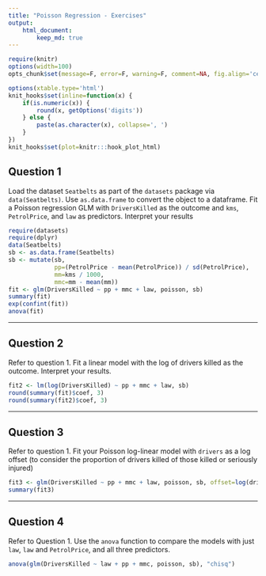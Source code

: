 ```yaml
---
title: "Poisson Regression - Exercises"
output:
    html_document:
        keep_md: true
---
```


```r
require(knitr)
options(width=100)
opts_chunk$set(message=F, error=F, warning=F, comment=NA, fig.align='center', dpi=100, tidy=F, cache.path='.cache/', fig.path='fig/')

options(xtable.type='html')
knit_hooks$set(inline=function(x) {
    if(is.numeric(x)) {
        round(x, getOptions('digits'))
    } else {
        paste(as.character(x), collapse=', ')
    }
})
knit_hooks$set(plot=knitr:::hook_plot_html)
```

## Question 1

Load the dataset `Seatbelts` as part of the `datasets` package via `data(Seatbelts)`. Use `as.data.frame` to convert the object to a dataframe. Fit a Poisson regression GLM with `DriversKilled` as the outcome and `kms`, `PetrolPrice`, and `law` as predictors. Interpret your results

```r
require(datasets)
require(dplyr)
data(Seatbelts)
sb <- as.data.frame(Seatbelts)
sb <- mutate(sb,
             pp=(PetrolPrice - mean(PetrolPrice)) / sd(PetrolPrice),
             mm=kms / 1000,
             mmc=mm - mean(mm))
fit <- glm(DriversKilled ~ pp + mmc + law, poisson, sb)
summary(fit)
exp(confint(fit))
anova(fit)
```

---

## Question 2

Refer to question 1. Fit a linear model with the log of drivers killed as the outcome. Interpret your results.

```r
fit2 <- lm(log(DriversKilled) ~ pp + mmc + law, sb)
round(summary(fit)$coef, 3)
round(summary(fit2)$coef, 3)
```

---

## Question 3

Refer to question 1. Fit your Poisson log-linear model with `drivers` as a log offset (to consider the proportion of drivers killed of those killed or seriously injured)

```r
fit3 <- glm(DriversKilled ~ pp + mmc + law, poisson, sb, offset=log(drivers))
summary(fit3)
```

---

## Question 4

Refer to Question 1. Use the `anova` function to compare the models with just `law`, `law` and `PetrolPrice`, and all three predictors.

```r
anova(glm(DriversKilled ~ law + pp + mmc, poisson, sb), "chisq")
```